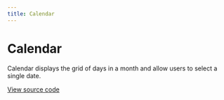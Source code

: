 ```yaml
---
title: Calendar
---
```


# Calendar

Calendar displays the grid of days in a month and allow users to select a single date.

[View source code](https://github.com/Spendesk/grapes/tree/master/src/components/Calendar)
